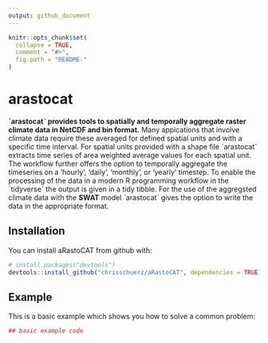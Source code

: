 ---
output: github_document
---

<!-- README.md is generated from README.Rmd. Please edit that file -->

```{r, echo = FALSE}
knitr::opts_chunk$set(
  collapse = TRUE,
  comment = "#>",
  fig.path = "README-"
)
```

# arastocat
**ˋarastocatˋ provides tools to spatially and temporally aggregate raster climate data in NetCDF and bin format.** Many appications that involve climate data require these averaged for defined spatial units and with a specific time interval. For spatial units provided with a shape file ˋarastocatˋ extracts time series of area weighted average values for each spatial unit. The workflow further offers the option to temporally aggregate the timeseries on a 'hourly', 'daily', 'monthly', or 'yearly' timestep. To enable the processing of the data in a modern R programming workflow in the ˋtidyverseˋ the output is given in a tidy tibble. For the use of the aggregsted climate data with the **SWAT** model ˋarastocatˋ gives the option to write the data in the appropriate format.

## Installation

You can install aRastoCAT from github with:

```{r gh-installation, eval = FALSE}
# install.packages("devtools")
devtools::install_github("chrisschuerz/aRastoCAT", dependencies = TRUE)
```

## Example

This is a basic example which shows you how to solve a common problem:

```{r example}
## basic example code
```

